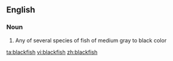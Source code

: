 ==English==
{{wikipedia}}
===Noun===
{{en-noun|blackfish}}
# Any of several species of fish of medium gray to black color

[[ta:blackfish]]
[[vi:blackfish]]
[[zh:blackfish]]